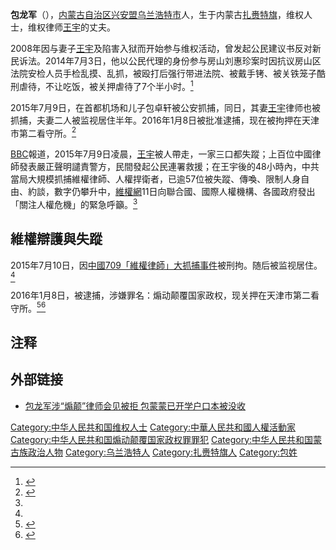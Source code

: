 {{blpsources|time=2016-02-13T01:57:52+00:00}}
{{Infobox_Person
|name = 包龙军
|image= 
|box_width= 
|caption = 
|occupation= 
|job2 = 
|period = 
|birth_name= 
|other_names = 
|foreign_names = 
|english_names = Longjun Bao
|Sex = 男
|birth_date= {{birth year and age|1970|}}
|birth_place= {{PRC}}[[内蒙古自治區|内蒙古自治區]][[扎赉特旗|扎赉特旗]]
|death_date= 
|death_place= 
|nationality = {{PRC}}
|residence = 
|language= 中文
|height = 
|weight = 
|party = 
|religion = 
|spouse = 王宇
|parents = 
|relatives = 包卓軒（或稱包蒙蒙）
|education= 
|past = 
|work = 
|awards= 
|website = }}

'''包龙军'''（{{bd|1972年|2月8日||}}），[[内蒙古自治区|内蒙古自治区]][[兴安盟|兴安盟]][[乌兰浩特市|乌兰浩特市]]人，生于内蒙古[[扎赉特旗|扎赉特旗]]，维权人士，维权律师[[王宇_(律師)|王宇]]的丈夫。

2008年因与妻子[[王宇_(律師)|王宇]]及陷害入狱而开始参与维权活动，曾发起公民建议书反对新民诉法。2014年7月3日，他以公民代理的身份参与房山刘惠珍案时因抗议房山区法院安检人员手检乱摸、乱抓，被殴打后强行带进法院、被戴手铐、被关铁笼子酷刑虐待，不让吃饭，被关押虐待了7个半小时。<ref>{{Cite web|url = http://www.chrlawyers.hk/zh-hans/content/%E5%8C%85%E9%BE%99%E5%86%9B|title = 包龙军|accessdate = |author = 维权律师关注组|date = |publisher = 维权律师关注组|archive-date = 2020-09-28|archive-url = https://web.archive.org/web/20200928060201/https://www.chrlawyers.hk/zh-hans/content/%E5%8C%85%E9%BE%99%E5%86%9B|dead-url = no}}</ref>

2015年7月9日，在首都机场和儿子包卓轩被公安抓捕，同日，其妻[[王宇_(律師)|王宇]]律师也被抓捕，夫妻二人被监视居住半年。2016年1月8日被批准逮捕，现在被拘押在天津市第二看守所。<ref name=":0">{{Cite web|url = http://www.secretchina.com/news/15/07/12/581116.html?%E9%80%BE60%E4%BD%8D%E4%B8%AD%E5%9B%BD%E5%BE%8B%E5%B8%88%E8%A2%AB%E6%8D%95%E6%88%96%E5%A4%B1%E8%B8%AA%20%20%E8%83%8C%E5%90%8E%E6%9C%89%E9%98%B4%E8%B0%8B%EF%BC%9F(%E5%9B%BE)|title = 逾60位中国律师被捕或失踪 背后有阴谋？(图)|accessdate = |author = 岳诗涵|date = 07/12/2015|publisher = 看中国|archive-date = 2019-06-05|archive-url = https://web.archive.org/web/20190605142826/http://www.secretchina.com/news/15/07/12/581116.html?%E9%80%BE60%E4%BD%8D%E4%B8%AD%E5%9B%BD%E5%BE%8B%E5%B8%88%E8%A2%AB%E6%8D%95%E6%88%96%E5%A4%B1%E8%B8%AA%20%20%E8%83%8C%E5%90%8E%E6%9C%89%E9%98%B4%E8%B0%8B%EF%BC%9F(%E5%9B%BE)|dead-url = no}}</ref>

[[BBC|BBC]]報道，2015年7月9日凌晨，[[王宇_(律師)|王宇]]被人帶走，一家三口都失蹤；上百位中國律師發表嚴正聲明譴責警方，民間發起公民連署救援；在王宇後的48小時內，中共當局大規模抓捕維權律師、人權捍衛者，已逾57位被失蹤、傳喚、限制人身自由、約談，數字仍攀升中，[[維權網|維權網]]11日向聯合國、國際人權機構、各國政府發出「關注人權危機」的緊急呼籲。<ref name=":0" />

== 維權辯護與失蹤 ==
2015年7月10日，因[[中國710「維權律師」大抓捕事件|中國709「維權律師」大抓捕事件]]被刑拘。随后被监视居住。<ref name=":0" />

2016年1月8日，被逮捕，涉嫌罪名：煽动颠覆国家政权，现关押在天津市第二看守所。<ref>{{Cite web|url = http://www.nanzao.com/tc/national/1523b6550d47205/lv-shi-wang-yu-bao-long-jun-shang-zhou-wu-bei-zheng-shi-dai-bu|title = 律師：王宇包龍軍上週五被正式逮捕|accessdate = |author = Verna Yu|date = 2016-01-14|publisher = 香港南华早报|deadurl = yes|archiveurl = https://web.archive.org/web/20160216055443/http://www.nanzao.com/tc/national/1523b6550d47205/lv-shi-wang-yu-bao-long-jun-shang-zhou-wu-bei-zheng-shi-dai-bu|archivedate = 2016-02-16}}</ref><ref>{{Cite web|url = http://www.boxun.com/news/gb/china/2016/01/201601150447.shtml#.Vr_WhpMrLsF|title = 友人梁波谈王宇、包龙军被批捕：罪名匪夷所思|accessdate = |author = 博讯|date = 2016-01-15|publisher = 博讯|archive-date = 2016-08-05|archive-url = https://web.archive.org/web/20160805230644/http://www.boxun.com/news/gb/china/2016/01/201601150447.shtml#.Vr_WhpMrLsF|dead-url = no}}</ref>

== 注释 ==

{{Reflist|2}}

== 外部链接 ==
*[http://www.rfa.org/mandarin/yataibaodao/renquanfazhi/xl1-08262015120846.html 包龙军涉“煽颠”律师会见被拒 包蒙蒙已开学户口本被没收] {{Wayback|url=http://www.rfa.org/mandarin/yataibaodao/renquanfazhi/xl1-08262015120846.html |date=20190605163516 }}

[[Category:中华人民共和国维权人士|Category:中华人民共和国维权人士]]
[[Category:中華人民共和國人權活動家|Category:中華人民共和國人權活動家]]
[[Category:中华人民共和国煽动颠覆国家政权罪罪犯|Category:中华人民共和国煽动颠覆国家政权罪罪犯]]
[[Category:中华人民共和国蒙古族政治人物|Category:中华人民共和国蒙古族政治人物]]
[[Category:乌兰浩特人|Category:乌兰浩特人]]
[[Category:扎赉特旗人|Category:扎赉特旗人]]
[[Category:包姓|Category:包姓]]
